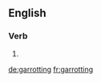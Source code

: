 
==English==

===Verb===
{{head|en}}

# {{present participle of|garrotte}}

[[de:garrotting]]
[[fr:garrotting]]